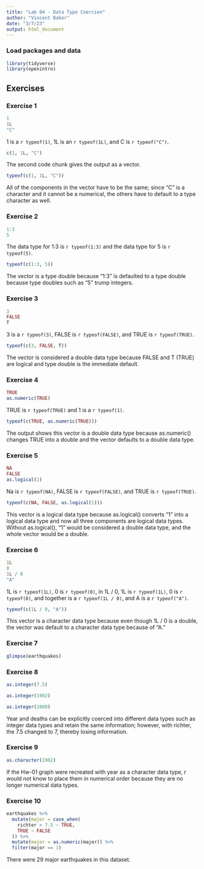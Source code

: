 ```yaml
---
title: "Lab 04 - Data Type Coercion"
author: "Vincent Baker"
date: "3/7/23"
output: html_document
---
```


### Load packages and data

```r
library(tidyverse)
library(openintro)
```

## Exercises

### Exercise 1

```r
1
1L
"C"
```

1 is a `r typeof(1)`, 1L is an `r typeof(1L)`, and C is `r typeof("C")`.

```r
c(1, 1L, "C")
```

The second code chunk gives the output as a vector. 

```r
typeof(c(1, 1L, "C"))
```

All of the components in the vector have to be the same; since "C" is a character and it cannot be a numerical, the others have to default to a type character as well. 

### Exercise 2

```r
1:3
5
```

The data type for 1:3 is `r typeof(1:3)` and the data type for 5 is `r typeof(5)`.

```r
typeof(c(1:3, 5))
```

The vector is a type double because "1:3" is defaulted to a type double because type doubles such as "5" trump integers.

### Exercise 3

```r
3 
FALSE
T
```

3 is a `r typeof(3)`, FALSE is `r typeof(FALSE)`, and TRUE is `r typeof(TRUE)`.

```r
typeof(c(3, FALSE, T))
```

The vector is considered a double data type because FALSE and T (TRUE) are logical and type double is the immediate default.

### Exercise 4

```r
TRUE
as.numeric(TRUE)
```

TRUE is `r typeof(TRUE)` and 1 is a `r typeof(1)`.

```r
typeof(c(TRUE, as.numeric(TRUE)))
```

The output shows this vector is a double data type because as.numeric() changes TRUE into a double and the vector defaults to a double data type.   

### Exercise 5

```r
NA
FALSE
as.logical(1)
```

Na is `r typeof(NA)`, FALSE is `r typeof(FALSE)`, and TRUE is `r typeof(TRUE)`.

```r
typeof(c(NA, FALSE, as.logical(1)))
```

This vector is a logical data type because as.logical() converts "1" into a logical data type and now all three components are logical data types. Without as.logical(), "1" would be considered a double data type, and the whole vector would be a double.  

### Exercise 6

```r
1L
0
1L / 0
"A"
```

1L is `r typeof(1L)`, 0 is `r typeof(0)`, in 1L / 0, 1L is `r typeof(1L)`, 0 is `r typeof(0)`, and together is a `r typeof(1L / 0)`, and A is a `r typeof("A")`. 

```r
typeof(c(1L / 0, "A"))
```

This vector is a character data type because even though 1L / 0 is a double, the vector was default to a character data type because of "A."

### Exercise 7

```r
glimpse(earthquakes)
```

### Exercise 8

```r
as.integer(7.5)
```

```r
as.integer(1902)
```

```r
as.integer(2000)
```


Year and deaths can be explicitly coerced into different data types such as integer data types and retain the same information; however, with richter, the 7.5 changed to 7, thereby losing information.   

### Exercise 9

```r
as.character(1902)
```

If the Hw-01 graph were recreated with year as a character data type, r would not know to place them in numerical order because they are no longer numerical data types. 

### Exercise 10

```r
earthquakes %>% 
  mutate(major = case_when(
    richter > 7.5 ~ TRUE,
    TRUE ~ FALSE  
  )) %>% 
  mutate(major = as.numeric(major)) %>% 
  filter(major == 1)
```

There were 29 major earthquakes in this dataset. 

